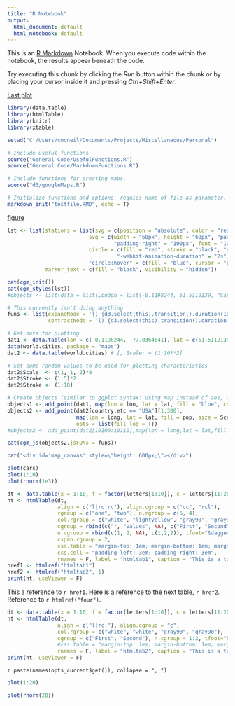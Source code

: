 ```yaml
---
title: "R Notebook"
output:
  html_document: default
  html_notebook: default
---
```


This is an [R Markdown](http://rmarkdown.rstudio.com) Notebook. When you execute code within the notebook, the results appear beneath the code. 

Try executing this chunk by clicking the *Run* button within the chunk or by placing your cursor inside it and pressing *Ctrl+Shift+Enter*. 

<a href = "#outid">Last plot</a>

```r
library(data.table)
library(htmlTable)
library(knitr)
library(xtable)

setwd("C:/Users/cmcneil/Documents/Projects/Miscellaneous/Personal")

# Include useful functions
source("General Code/UsefulFunctions.R")
source("General Code/MarkdownFunctions.R")

# Include functions for creating maps.
source("d3/googleMaps.R")

# Initialize functions and options, requies name of file as parameter.
markdown_init("testfile.RMD", echo = T)
```
[figure](#three)
```r
lst <- list(stations = list(svg = c(position = "absolute", color = "red"),
                          svg = c(width = "60px", height = "60px", "padding-bottom" = "100px", 
                                  "padding-right" = "100px", font = "12px sans-serif"),
                          circle = c(fill = "red", stroke = "black", "stroke-width" = "1px", "-webkit-animation-name" = "redPulse", 
                                   "-webkit-animation-duration" = "2s", "-webkit-animation-iteration-count" = "infinite"), 
                          "circle:hover" = c(fill = "blue", cursor = "pointer")), 
            marker_text = c(fill = "black", visibility = "hidden"))

cat(cgm_init())
cat(cgm_styles(lst))
#objects <- list(data = list(London = list(-0.1198244, 51.5112139, "Capital of Great Britain"), WashingtonDC = list(-77.0364641, 38.9072309, "Capital of United States")))

# This currently isn't doing anything
funs <- list(expandNode = '() {d3.select(this).transition().duration(1000).attr("r", 7)}', 
             contractNode = '() {d3.select(this).transition().duration(100).attr("r", 4)}')

# Get data for plotting
dat1 <- data.table(lon = c(-0.1198244, -77.0364641), lat = c(51.5112139, 38.9072309), city = c("London", "WashingtonDC"), description = c("Capital of Great Britain", "Capital of United States"))
data(world.cities, package = "maps")
dat2 <- data.table(world.cities) # [, Scale: = (1:10)*2]

# Set some random values to be used for plotting characteristics
dat2$Scale  <- c(1, 1, 2)*8
dat2$Stroke <- (1:5)*2
dat2$Stroke <- (1:10)

# Create objects (similar to ggplot syntax: using map instead of aes, using add_point instead of geom_point)
objects1 <- add_point(dat1, map(lon = lon, lat = lat, fill = "blue", col = "seagreen", stroke = 2))
objects2 <- add_point(dat2[country.etc == "USA"][1:300],
                      map(lon = long, lat = lat, fill = pop, size = Scale, group = letters[Stroke], col = "red", alpha = .6),
                      opts = list(fill_log = T))
#objects2 <- add_point(dat2[10100:10110],map(lon = long,lat = lat,fill = "green"))

cat(cgm_js(objects2,jsFUNs = funs))


```


```r
cat("<div id='map_canvas' style=\"height: 600px;\"></div>")
```

```r
plot(cars)
plot(1:10)
plot(rnorm(1e3))
```

```r

dt <- data.table(x = 1:10, f = factor(letters[1:10]), c = letters[11:20], f2 = factor(letters[1:10]), c2 = letters[11:20])
ht <- htmlTable(dt, 
                align = c("l|rc|rc"), align.cgroup = c("cc", "rcl"), 
                rgroup = c("one", "two"), n.rgroup = c(6, 4), 
                col.rgroup = c("white", "lightyellow", "gray90", "gray90"), 
                cgroup = rbind(c("", "Values", NA), c("First", "Second", "Third")), 
                n.cgroup = rbind(c(1, 2, NA), c(1,2,2)), tfoot="&dagger; A table footer commment", 
                cspan.rgroup = 2,
                css.table = "margin-top: 1em; margin-bottom: 1em; margin-left: auto; margin-right: auto; padding: 3em; font-size: 18px", 
                css.cell = "padding-left: 3em; padding-right: 3em", 
                rnames = F, label = "htmltab1", caption = "This is a table", header = c(letters[1:5]))
href1 <- htmlref("htmltab1")
href2 <- htmlref("htmltab2", 1)
print(ht, useViewer = F)

```

This a reference to `r href1`. Here is a reference to the next table, `r href2`. 
Reference to `r htmlref("four")`.


```r

dt <- data.table(x = 1:10, f = factor(letters[1:10]), c = letters[11:20])
ht <- htmlTable(dt, 
                align = c("l|rc|"), align.cgroup = "c", 
                col.rgroup = c("white", "white", "gray90", "gray90"), 
                cgroup = c("First", "Second"), n.cgroup = 1:2, tfoot="&dagger; A table footer commment", 
                #css.table = "margin-top: 1em; margin-bottom: 1em; margin-left: auto; margin-right: auto;", 
                rnames = F, label = "htmltab2", caption = "This is a table")
print(ht, useViewer = F)
```

`r paste(names(opts_current$get()), collapse = ", ")`

```r
plot(1:20)
```

```r
plot(rnorm(20))
```

